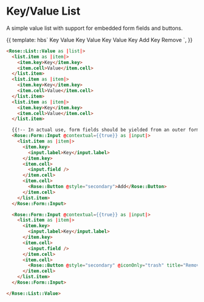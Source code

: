 
<Meta title="Rose|List|Value" component="List/Value" />

# Key/Value List

A simple value list with support for embedded form fields and buttons.

<Preview>
  <Story name="Basic Key/Value List" height="17rem">{{
    template: hbs`
    <Rose::List::Value as |list|>
      <list.item as |item|>
        <item.key>Key</item.key>
        <item.cell>Value</item.cell>
      </list.item>
      <list.item as |item|>
        <item.key>Key</item.key>
        <item.cell>Value</item.cell>
      </list.item>
      <list.item as |item|>
        <item.key>Key</item.key>
        <item.cell>Value</item.cell>
      </list.item>
      <Rose::Form::Input @contextual={{true}} as |input|>
        <list.item as |item|>
          <item.key>
            <input.label>Key</input.label>
          </item.key>
          <item.cell>
            <input.field />
          </item.cell>
          <item.cell>
            <Rose::Button @style="secondary">Add</Rose::Button>
          </item.cell>
        </list.item>
      </Rose::Form::Input>
      <Rose::Form::Input @contextual={{true}} as |input|>
        <list.item as |item|>
          <item.key>
            <input.label>Key</input.label>
          </item.key>
          <item.cell>
            <input.field />
          </item.cell>
          <item.cell>
            <Rose::Button @style="secondary" @iconOnly="trash" title="Remove">Remove</Rose::Button>
          </item.cell>
        </list.item>
      </Rose::Form::Input>
    </Rose::List::Value>
    `,
  }}</Story>
</Preview>

```html
<Rose::List::Value as |list|>
  <list.item as |item|>
    <item.key>Key</item.key>
    <item.cell>Value</item.cell>
  </list.item>
  <list.item as |item|>
    <item.key>Key</item.key>
    <item.cell>Value</item.cell>
  </list.item>
  <list.item as |item|>
    <item.key>Key</item.key>
    <item.cell>Value</item.cell>
  </list.item>

  {{!-- In actual use, form fields should be yielded from an outer form component --}}
  <Rose::Form::Input @contextual={{true}} as |input|>
    <list.item as |item|>
      <item.key>
        <input.label>Key</input.label>
      </item.key>
      <item.cell>
        <input.field />
      </item.cell>
      <item.cell>
        <Rose::Button @style="secondary">Add</Rose::Button>
      </item.cell>
    </list.item>
  </Rose::Form::Input>

  <Rose::Form::Input @contextual={{true}} as |input|>
    <list.item as |item|>
      <item.key>
        <input.label>Key</input.label>
      </item.key>
      <item.cell>
        <input.field />
      </item.cell>
      <item.cell>
        <Rose::Button @style="secondary" @iconOnly="trash" title="Remove">Remove</Rose::Button>
      </item.cell>
    </list.item>
  </Rose::Form::Input>

</Rose::List::Value>
```

